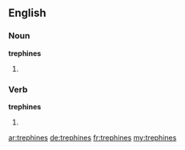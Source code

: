 ==English==

===Noun===
'''trephines'''

# {{plural of|trephine}}

===Verb===
'''trephines'''

# {{en-third-person singular of|trephine}}

[[ar:trephines]]
[[de:trephines]]
[[fr:trephines]]
[[my:trephines]]